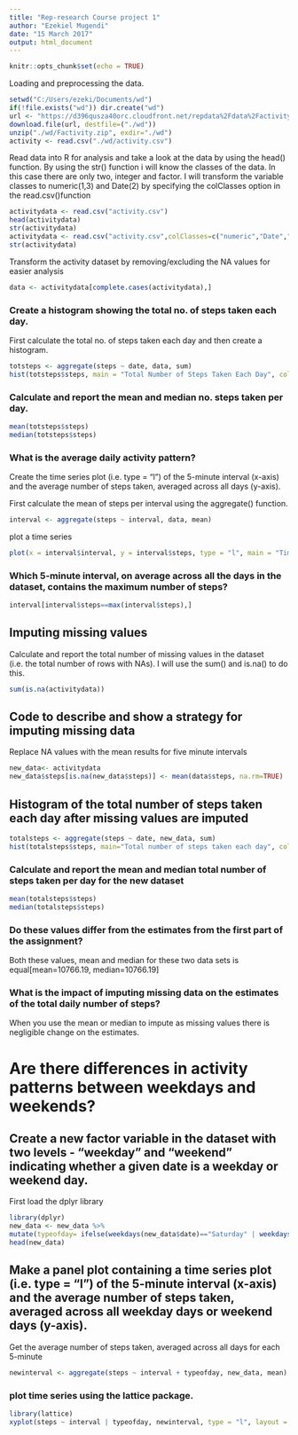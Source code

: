 ---
title: "Rep-research Course project 1"
author: "Ezekiel Mugendi"
date: "15 March 2017"
output: html_document
---

```{r setup, include=FALSE}
knitr::opts_chunk$set(echo = TRUE)
```

Loading and preprocessing the data.

```{r}
setwd("C:/Users/ezeki/Documents/wd")
if(!file.exists("wd")) dir.create("wd")
url <- "https://d396qusza40orc.cloudfront.net/repdata%2Fdata%2Factivity.zip"
download.file(url, destfile=("./wd"))
unzip("./wd/Factivity.zip", exdir="./wd")
activity <- read.csv("./wd/activity.csv")
```

Read data into R for analysis and take a look at the data by using the head() function.
By using the str() function i will know the classes of the data. In this case there are only two, integer and factor. I will transform the variable classes to numeric(1,3) and Date(2) by specifying the colClasses option in the read.csv()function

```{r}
activitydata <- read.csv("activity.csv")
head(activitydata)
str(activitydata)
activitydata <- read.csv("activity.csv",colClasses=c("numeric","Date","numeric"))
str(activitydata)

```

Transform the activity dataset by removing/excluding the NA values for easier analysis

```{r}
data <- activitydata[complete.cases(activitydata),]
```

### Create a histogram showing the total no. of steps taken each day.
First calculate the total no. of steps taken each day and then create a histogram.

```{r}
totsteps <- aggregate(steps ~ date, data, sum)
hist(totsteps$steps, main = "Total Number of Steps Taken Each Day", col="red", xlab="Number of Steps")
```

### Calculate and report the mean and median no. steps taken per day.

```{r}
mean(totsteps$steps)
median(totsteps$steps)
```

### What is the average daily activity pattern?

Create the time series plot (i.e. type = "l") of the 5-minute interval (x-axis) and the average number of steps taken, averaged across all days (y-axis).

First calculate the mean of steps per interval using the aggregate() function.
```{r}
interval <- aggregate(steps ~ interval, data, mean)
```

plot a time series
```{r}
plot(x = interval$interval, y = interval$steps, type = "l", main = "Time Series Plot of the 5-Minute Interval depicting the average daily activity pattern", xlab = "5-Minute Interval", ylab = "Average Number of Total Steps Taken")
```

### Which 5-minute interval, on average across all the days in the dataset, contains the maximum number of steps?

```{r}
interval[interval$steps==max(interval$steps),]
```

## Imputing missing values
Calculate and report the total number of missing values in the dataset (i.e. the total number of rows with NAs).
I will use the sum() and is.na() to do this.
```{r}
sum(is.na(activitydata))
```

## Code to describe and show a strategy for imputing missing data

Replace NA values with the mean results for five minute intervals

```{r}
new_data<- activitydata
new_data$steps[is.na(new_data$steps)] <- mean(data$steps, na.rm=TRUE)
```

## Histogram of the total number of steps taken each day after missing values are imputed

```{r}
totalsteps <- aggregate(steps ~ date, new_data, sum)
hist(totalsteps$steps, main="Total number of steps taken each day", col = "blue", xlab="Steps", ylab="Frequency")
```

### Calculate and report the mean and median total number of steps taken per day for the new dataset

```{r}
mean(totalsteps$steps)
median(totalsteps$steps)
```

### Do these values differ from the estimates from the first part of the assignment?

Both these values, mean and median for these two data sets is equal[mean=10766.19, median=10766.19]

### What is the impact of imputing missing data on the estimates of the total daily number of steps?
When you use the mean or median to impute as missing values there is negligible change on the estimates.

# Are there differences in activity patterns between weekdays and weekends?
## Create a new factor variable in the dataset with two levels - "weekday" and "weekend" indicating whether a given date is a weekday or weekend day.
First load the dplyr library

```{r}
library(dplyr)
new_data <- new_data %>%
mutate(typeofday= ifelse(weekdays(new_data$date)=="Saturday" | weekdays(new_data$date)=="Sunday", "Weekend", "Weekday"))
head(new_data)
```

## Make a panel plot containing a time series plot (i.e. type = "l") of the 5-minute interval (x-axis) and the average number of steps taken, averaged across all weekday days or weekend days (y-axis).
Get the average number of steps taken, averaged across all days for each 5-minute

```{r}
newinterval <- aggregate(steps ~ interval + typeofday, new_data, mean)
```

### plot time series using the lattice package.

```{r}
library(lattice)
xyplot(steps ~ interval | typeofday, newinterval, type = "l", layout = c(1,2), main = "Time series plot of the 5-minute interval (x-axis) and the average number of steps taken, averaged across all weekday days or weekend days", xlab = "5-Minute Interval", ylab = "Average Number of Steps Taken")
```

